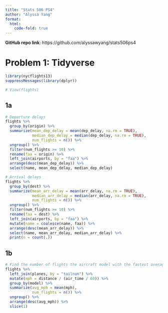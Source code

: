 ```yaml
---
title: "Stats 506 PS4"
author: "Alyssa Yang"
format: 
  html:
    code-fold: true
---
```


**GitHub repo link**: https://github.com/alyssawyang/stats506ps4

# Problem 1: Tidyverse
```r
library(nycflights13)
suppressMessages(library(dplyr))

# View(flights)
```


## 1a
```r
# Departure delays
flights %>%
  group_by(origin) %>% 
  summarize(mean_dep_delay = mean(dep_delay, na.rm = TRUE),
            median_dep_delay = median(dep_delay, na.rm = TRUE),
            num_flights = n()) %>% 
  ungroup() %>% 
  filter(num_flights >= 10) %>% 
  rename(faa = origin) %>% 
  left_join(airports, by = "faa") %>%
  arrange(desc(mean_dep_delay)) %>% 
  select(name, mean_dep_delay, median_dep_delay) 
```

```r
# Arrival delays
flights %>%
  group_by(dest) %>% 
  summarize(mean_arr_delay = mean(arr_delay, na.rm = TRUE),
            median_arr_delay = median(arr_delay, na.rm = TRUE),
            num_flights = n()) %>% 
  ungroup() %>% 
  filter(num_flights >= 10) %>% 
  rename(faa = dest) %>% 
  left_join(airports, by = "faa") %>%
  mutate(name = coalesce(name, faa)) %>%
  arrange(desc(mean_arr_delay)) %>% 
  select(name, mean_arr_delay, median_arr_delay) %>% 
  print(n = count(.))
```


## 1b
```r
# Find the number of flights the aircraft model with the fastest average speed took
flights %>% 
  left_join(planes, by = "tailnum") %>% 
  mutate(mph = distance / (air_time / 60)) %>% 
  group_by(model) %>% 
  summarize(avg_mph = mean(mph),
            num_flights = n()) %>% 
  ungroup() %>%
  arrange(desc(avg_mph)) %>% 
  slice(1)
```

















